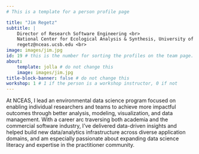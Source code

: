 ```yaml
---
# This is a template for a person profile page

title: "Jim Regetz"
subtitle: |
    Director of Research Software Engineering <br> 
    National Center for Ecological Analysis & Synthesis, University of California, Santa Barbara <br>
    regetz@nceas.ucsb.edu <br>
image: images/jim.jpg
id: 19 # this is the number for sorting the profiles on the team page. please add 1 if you add a new profile
about:
    template: jolla # do not change this
    image: images/jim.jpg
title-block-banner: false # do not change this
workshop: 1 # 1 if the person is a workshop instructor, 0 if not
---
```


At NCEAS, I lead an environmental data science program focused on enabling individual researchers and teams to achieve more impactful outcomes through better analysis, modeling, visualization, and data management. With a career arc traversing both academia and the commercial software industry, I've delivered data-driven insights and helped build new data/analytics infrastructure across diverse application domains, and am especially passionate about expanding data science literacy and expertise in the practitioner community.